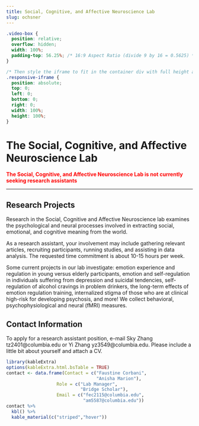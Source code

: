 ```yaml
---
title: Social, Cognitive, and Affective Neuroscience Lab
slug: ochsner
---
```


```css
.video-box {
  position: relative;
  overflow: hidden;
  width: 100%;
  padding-top: 56.25%; /* 16:9 Aspect Ratio (divide 9 by 16 = 0.5625) */
}

/* Then style the iframe to fit in the container div with full height and width */
.responsive-iframe {
  position: absolute;
  top: 0;
  left: 0;
  bottom: 0;
  right: 0;
  width: 100%;
  height: 100%;
}
```

# The Social, Cognitive, and Affective Neuroscience Lab

<span style="color:red">
**The Social, Cognitive, and Affective Neuroscience Lab is not currently seeking research assistants**
</span>

***

## Research Projects

Research in the Social, Cognitive and Affective Neuroscience lab examines the psychological and neural processes involved in extracting social, emotional, and cognitive meaning from the world. 

As a research assistant, your involvement may include gathering relevant articles, recruiting participants, running studies, and assisting in data analysis. The requested time commitment is about 10-15 hours per week.

Some current projects in our lab investigate: emotion experience and regulation in young versus elderly participants, emotion and self-regulation in individuals suffering from depression and suicidal tendencies, self-regulation of alcohol cravings in problem drinkers, the long-term effects of emotion regulation training, internalized stigma of those who are at clinical high-risk for developing psychosis, and more! We collect behavioral, psychophysiological and neural (fMRI) measures.

## Contact Information

To apply for a research assistant position, e-mail Sky Zhang tz2401@columbia.edu or
Yi Zhang yz3549@columbia.edu. Please include a little bit about yourself and attach a CV. 


```r
library(kableExtra)
options(kableExtra.html.bsTable = TRUE)
contact <- data.frame(Contact = c("Faustine Corbani",
                                  "Anisha Marion"),
                   Role = c("Lab Manager",
                            "Bridge Scholar"),
                   Email = c("fec2115@columbia.edu",
                             "am5587@columbia.edu"))
contact %>%
  kbl() %>%
  kable_material(c("striped","hover"))
                   
                   
```

